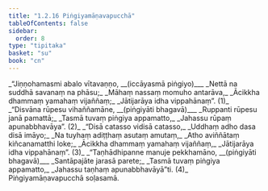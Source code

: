 ```yaml
---
title: "1.2.16 Piṅgiyamāṇavapucchā"
tableOfContents: false
sidebar:
  order: 8
type: "tipitaka"
basket: "su"
book: "cn"
---
```



<DynamicBreadcrumb />

<Division number="145" book="cn">

<Paragraph number="162" type="verses" book="cn">
_“Jiṇṇohamasmi abalo vītavaṇṇo, __(iccāyasmā piṅgiyo)___  
_Nettā na suddhā savanaṃ na phāsu;_  
_Māhaṃ nassaṃ momuho antarāva,_  
_Ācikkha dhammaṃ yamahaṃ vijaññaṃ;_  
_Jātijarāya idha vippahānaṃ”. (1)_  

</Paragraph>

</Division>
<Division number="146" book="cn">

<Paragraph number="163" type="verses" book="cn">
_“Disvāna rūpesu vihaññamāne, __(piṅgiyāti bhagavā)___  
_Ruppanti rūpesu janā pamattā;_  
_Tasmā tuvaṃ piṅgiya appamatto,_  
_Jahassu rūpaṃ apunabbhavāya”. (2)_  

</Paragraph>

</Division>
<Division number="147" book="cn">

<Paragraph number="164" type="verses" book="cn">
_“Disā catasso vidisā catasso,_  
_Uddhaṃ adho dasa disā imāyo;_  
_Na tuyhaṃ adiṭṭhaṃ asutaṃ amutaṃ,_  
_Atho aviññātaṃ kiñcanamatthi loke;_  
_Ācikkha dhammaṃ yamahaṃ vijaññaṃ,_  
_Jātijarāya idha vippahānaṃ”. (3)_  

</Paragraph>

</Division>
<Division number="148" book="cn">

<Paragraph number="165" type="verses" book="cn">
_“Taṇhādhipanne manuje pekkhamāno, __(piṅgiyāti bhagavā)___  
_Santāpajāte jarasā parete;_  
_Tasmā tuvaṃ piṅgiya appamatto,_  
_Jahassu taṇhaṃ apunabbhavāyā”ti. (4)_  


</Paragraph>
</Division>

<Paragraph number="166" type="center" book="cn">
Piṅgiyamāṇavapucchā soḷasamā.
</Paragraph>